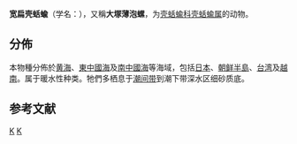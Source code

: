 {{Speciesbox
 | taxon = Philine otukai
 | authority = [[波部忠重|Habe]], 1946
 | synonyms_ref = {{r|WoRMS_994265}}
 | synonyms = 
}}

'''宽扁壳蛞蝓'''（学名：{{lang|la|''Philine otukai''}}），又稱'''大塚薄泡螺'''{{r|TaiBIF_314658 |TaiBNET_314658}}，为[[壳蛞蝓科|壳蛞蝓科]][[壳蛞蝓属|壳蛞蝓属]]的动物{{r|id10621|WoRMS_994265}}。

==分佈==
本物種分佈於[[黄海|黄海]]、[[東中國海|東中國海]]及[[南中國海|南中國海]]等海域{{r|id10621}}，包括[[日本|日本]]、[[朝鲜半島|朝鲜半島]]、[[台湾|台湾]]{{r|id10621}}及[[越南|越南]]{{r|WoRMS_994265|Chaban 2016}}。属于暖水性种类。牠們多栖息于[[潮间带|潮间带]]到潮下带深水区细砂质底{{r|id10621}}。

==参考文献==
{{reflist|refs=
<ref name="Chaban 2016">{{cite book
 |last1=Chaban |first1=E.M.
 |year=2016
 |chapter=Heterobranch mollusks of the orders Acteonoidea and Cephalaspidea (Gastropoda: Heterobranchia) of Vietnam: annotated check-list with illustrations of some species
 |editor1=A. V. Adrianov
 |editor2=K. A. Lutaenko
 |title=Biodiversity of the western part of the South China Sea
 |pages=415-448 |location=Vladivostok |publisher=Dalnauka |language=en }}</ref>
<ref name='id10621'>{{cite web| url =http://www.bioinfo.cn/db05/BjdwSpecies.php?action=view&id=10621| deadurl =yes| archiveurl =https://web.archive.org/web/20160305004051/http://www.bioinfo.cn/db05/BjdwSpecies.php?action=view&id=10621| title =宽扁壳蛞蝓| work =《中国动物物种编目数据库》| publisher =中国科学院微生物研究所| author =中国科学院动物研究所| accessdate =2009-04-28| archivedate =2016-03-05}}</ref>
<ref name="TaiBIF_314658">{{TaiBIF| zh=大塚薄泡螺 | id=314658 | binomial=Philine otukai | authority=Habe, 1946 | var= | accessdate=2013-01-24}}</ref>
<ref name="TaiBNET_314658">{{TaiBNET| zh=大塚薄泡螺 | id=314658 | binomial=Philine otukai | authority=Habe, 1946 | var= | accessdate=2013-01-24}}</ref>
<ref name="WoRMS_994265">{{WoRMS |id=994265 |title=''Philine otukai'' Habe, 1946 |last=Bouchet |first=Philippe |authorlink=菲利普·布歇特 |date=2017-06-05 |access-date=2018-02-27 }}</ref>
}}

{{Taxonbar}}
[[Category:壳蛞蝓属|K]]
[[Category:_1946年描述的动物|K]]